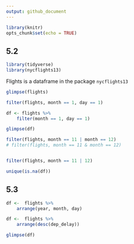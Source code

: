 ```yaml
---
output: github_document
---
```


```r
library(knitr)
opts_chunk$set(echo = TRUE)
```

## 5.2

```r
library(tidyverse)
library(nycflights13)
```

Flights is a dataframe in the package `nycflights13` 

```r
glimpse(flights)
```


```r
filter(flights, month == 1, day == 1)
```

```r
df <- flights %>% 
	filter(month == 1, day == 1)

glimpse(df)
```



```r
filter(flights, month == 11 | month == 12)
# filter(flights, month == 11 & month == 12)


filter(flights, month == 11 | 12)
```

```r
unique(is.na(df))
```

## 5.3


```r
df <-  flights %>% 
	arrange(year, month, day) 

df <-  flights %>% 
	arrange(desc(dep_delay))

glimpse(df)
```

